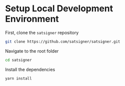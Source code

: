 # Setup Local Development Environment

First, clone the `satsigner` repository

```bash copy
git clone https://github.com/satsigner/satsigner.git
```

Navigate to the root folder

```bash copy
cd satsigner
```

Install the dependencies

```bash copy
yarn install
```
